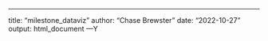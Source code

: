 ---
title: "milestone_dataviz"
author: "Chase Brewster"
date: "2022-10-27"
output: html_document
---Y
